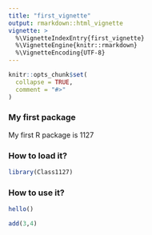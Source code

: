 ```yaml
---
title: "first_vignette"
output: rmarkdown::html_vignette
vignette: >
  %\VignetteIndexEntry{first_vignette}
  %\VignetteEngine{knitr::rmarkdown}
  %\VignetteEncoding{UTF-8}
---
```


```r
knitr::opts_chunk$set(
  collapse = TRUE,
  comment = "#>"
)
```

### My first package

My first R package is 1127

### How to load it?
```r
library(Class1127)
```


### How to use it?
```r
hello()

add(3,4)

```



